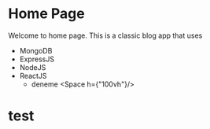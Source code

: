 # Home Page

Welcome to home page. 
This is a classic blog app that uses
 - MongoDB
 - ExpressJS
 - NodeJS
 - ReactJS
   - deneme
<Space h={"100vh"}/>

# test 